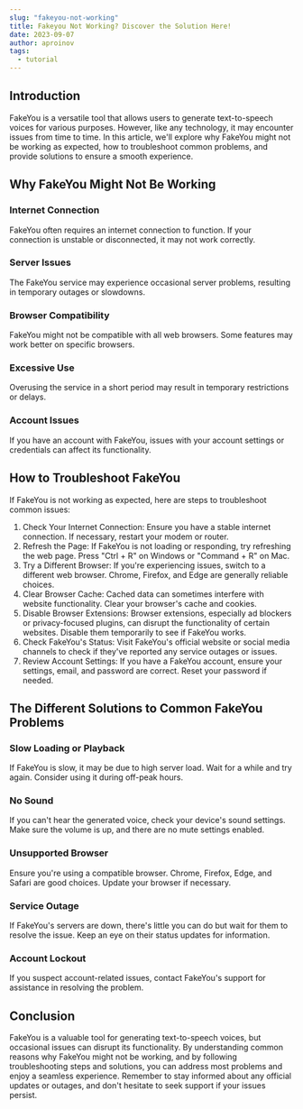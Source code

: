 ---
slug: "fakeyou-not-working"
title: Fakeyou Not Working? Discover the Solution Here!
date: 2023-09-07
author: aproinov
tags:
  - tutorial
---

## Introduction

FakeYou is a versatile tool that allows users to generate text-to-speech voices for various purposes. However, like any technology, it may encounter issues from time to time. In this article, we'll explore why FakeYou might not be working as expected, how to troubleshoot common problems, and provide solutions to ensure a smooth experience.

## Why FakeYou Might Not Be Working

### Internet Connection

FakeYou often requires an internet connection to function. If your connection is unstable or disconnected, it may not work correctly.

### Server Issues

The FakeYou service may experience occasional server problems, resulting in temporary outages or slowdowns.

### Browser Compatibility

FakeYou might not be compatible with all web browsers. Some features may work better on specific browsers.

### Excessive Use

Overusing the service in a short period may result in temporary restrictions or delays.

### Account Issues

If you have an account with FakeYou, issues with your account settings or credentials can affect its functionality.

## How to Troubleshoot FakeYou

If FakeYou is not working as expected, here are steps to troubleshoot common issues:

1. Check Your Internet Connection: Ensure you have a stable internet connection. If necessary, restart your modem or router.
2. Refresh the Page: If FakeYou is not loading or responding, try refreshing the web page. Press "Ctrl + R" on Windows or "Command + R" on Mac.
3. Try a Different Browser: If you're experiencing issues, switch to a different web browser. Chrome, Firefox, and Edge are generally reliable choices.
4. Clear Browser Cache: Cached data can sometimes interfere with website functionality. Clear your browser's cache and cookies.
5. Disable Browser Extensions: Browser extensions, especially ad blockers or privacy-focused plugins, can disrupt the functionality of certain websites. Disable them temporarily to see if FakeYou works.
6. Check FakeYou's Status: Visit FakeYou's official website or social media channels to check if they've reported any service outages or issues.
7. Review Account Settings: If you have a FakeYou account, ensure your settings, email, and password are correct. Reset your password if needed.

## The Different Solutions to Common FakeYou Problems

### Slow Loading or Playback

If FakeYou is slow, it may be due to high server load. Wait for a while and try again. Consider using it during off-peak hours.

### No Sound

If you can't hear the generated voice, check your device's sound settings. Make sure the volume is up, and there are no mute settings enabled.

### Unsupported Browser

Ensure you're using a compatible browser. Chrome, Firefox, Edge, and Safari are good choices. Update your browser if necessary.

### Service Outage

If FakeYou's servers are down, there's little you can do but wait for them to resolve the issue. Keep an eye on their status updates for information.

### Account Lockout

If you suspect account-related issues, contact FakeYou's support for assistance in resolving the problem.

## Conclusion

FakeYou is a valuable tool for generating text-to-speech voices, but occasional issues can disrupt its functionality. By understanding common reasons why FakeYou might not be working, and by following troubleshooting steps and solutions, you can address most problems and enjoy a seamless experience. Remember to stay informed about any official updates or outages, and don't hesitate to seek support if your issues persist.